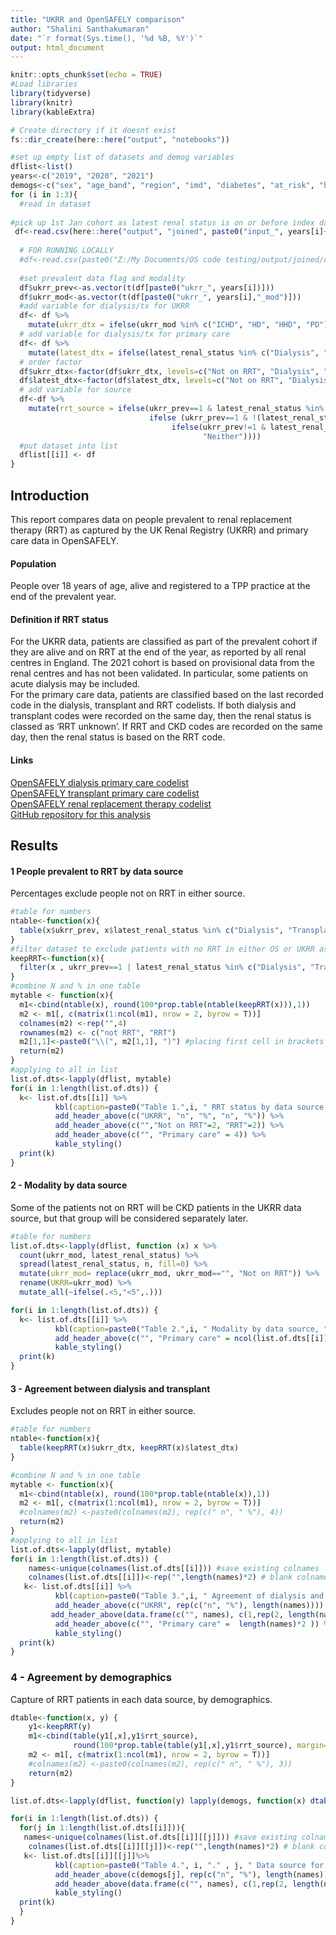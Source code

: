 ```yaml
---
title: "UKRR and OpenSAFELY comparison"
author: "Shalini Santhakumaran"
date: "`r format(Sys.time(), '%d %B, %Y')`"
output: html_document
---
```


```r
knitr::opts_chunk$set(echo = TRUE)
#Load libraries
library(tidyverse)
library(knitr)
library(kableExtra)

# Create directory if it doesnt exist
fs::dir_create(here::here("output", "notebooks"))

#set up empty list of datasets and demog variables
dflist<-list()
years<-c("2019", "2020", "2021")
demogs<-c("sex", "age_band", "region", "imd", "diabetes", "at_risk", "hypertension")
for (i in 1:3){
  #read in dataset
  
#pick up 1st Jan cohort as latest renal status is on or before index date
 df<-read.csv(here::here("output", "joined", paste0("input_", years[i]+1,"-01-01.csv.gz"))) 
  
  # FOR RUNNING LOCALLY
  #df<-read.csv(paste0("Z:/My Documents/OS code testing/output/joined/ckd/input_", years[i],"-12-01.csv.gz"))
  
  #set prevalent data flag and modality
  df$ukrr_prev<-as.vector(t(df[paste0("ukrr_", years[i])]))
  df$ukrr_mod<-as.vector(t(df[paste0("ukrr_", years[i],"_mod")]))
  #add variable for dialysis/tx for UKRR
  df<- df %>%
    mutate(ukrr_dtx = ifelse(ukrr_mod %in% c("ICHD", "HD", "HHD", "PD") , "Dialysis", ifelse(ukrr_mod == "Tx", "Transplant", "Not on RRT")))
  # add variable for dialysis/tx for primary care
  df<- df %>%
    mutate(latest_dtx = ifelse(latest_renal_status %in% c("Dialysis", "Transplant", "RRT_unknown") , latest_renal_status, "Not on RRT"))
  # order factor
  df$ukrr_dtx<-factor(df$ukrr_dtx, levels=c("Not on RRT", "Dialysis", "Transplant"))
  df$latest_dtx<-factor(df$latest_dtx, levels=c("Not on RRT", "Dialysis", "Transplant", "RRT_unknown"))
  # add variable for source
  df<-df %>%
    mutate(rrt_source = ifelse(ukrr_prev==1 & latest_renal_status %in%  c("Dialysis", "Transplant", "RRT_unknown"), "Both",
                               ifelse (ukrr_prev==1 & !(latest_renal_status %in%  c("Dialysis", "Transplant", "RRT_unknown")), "UKRR only",
                                    ifelse(ukrr_prev!=1 & latest_renal_status %in%  c("Dialysis", "Transplant", "RRT_unknown"), "PC only",
                                           "Neither"))))
  #put dataset into list
  dflist[[i]] <- df
}

```

## Introduction
This report compares data on people prevalent to renal replacement therapy (RRT) as captured by the UK Renal Registry (UKRR) and primary care data in OpenSAFELY.  

#### Population
People over 18 years of age, alive and registered to a TPP practice at the end of the prevalent year.

#### Definition if RRT status
For the UKRR data, patients are classified as part of the prevalent cohort if they are alive and on RRT at the end of the year, as reported by all renal centres in England. The 2021 cohort is based on provisional data from the renal centres and has not been validated. In particular, some patients on acute dialysis may be included. <br>
For the primary care data, patients are classified based on the last recorded code in the dialysis, transplant and RRT codelists.  If both dialysis and transplant codes were recorded on the same day, then the renal status is classed as 'RRT unknown'. If RRT and CKD codes are recorded on the same day, then the renal status is based on the RRT code.

#### Links
[OpenSAFELY dialysis primary care codelist](https://www.opencodelists.org/codelist/opensafely/dialysis/2020-07-16/) <br>
[OpenSAFELY transplant primary care codelist](https://www.opencodelists.org/codelist/opensafely/kidney-transplant/2020-07-15/)<br>
[OpenSAFELY renal replacement therapy codelist](https://www.opencodelists.org/codelist/opensafely/renal-replacement-therapy/2020-04-14/)<br>
[GitHub repository for this analysis](https://github.com/opensafely/renal-short-data-report)<br>

## Results

#### 1 People prevalent to RRT by data source
Percentages exclude people not on RRT in either source.
```r
#table for numbers
ntable<-function(x){
  table(x$ukrr_prev, x$latest_renal_status %in% c("Dialysis", "Transplant", "RRT_unknown"))
}
#filter dataset to exclude patients with no RRT in either OS or UKRR as this is what we want to show pct by
keepRRT<-function(x){
  filter(x , ukrr_prev==1 | latest_renal_status %in% c("Dialysis", "Transplant", "RRT_unknown"))
}
#combine N and % in one table
mytable <- function(x){
  m1<-cbind(ntable(x), round(100*prop.table(ntable(keepRRT(x))),1))
  m2 <- m1[, c(matrix(1:ncol(m1), nrow = 2, byrow = T))]  
  colnames(m2) <-rep("",4)
  rownames(m2) <- c("not RRT", "RRT")
  m2[1,1]<-paste0("\\(", m2[1,1], ")") #placing first cell in brackets as not really interested in these
  return(m2)
}
#applying to all in list
list.of.dts<-lapply(dflist, mytable)
for(i in 1:length(list.of.dts)) {
  k<- list.of.dts[[i]] %>%
          kbl(caption=paste0("Table 1.",i, " RRT status by data source, ",  years[i]), booktabs=TRUE) %>%
          add_header_above(c("UKRR", "n", "%", "n", "%")) %>%
          add_header_above(c("","Not on RRT"=2, "RRT"=2)) %>%
          add_header_above(c("", "Primary care" = 4)) %>%
          kable_styling()
  print(k)
}

```

#### 2 - Modality by data source
Some of the patients not on RRT will be CKD patients in the UKRR data source, but that group will be considered separately later.
```r
#table for numbers
list.of.dts<-lapply(dflist, function (x) x %>%
  count(ukrr_mod, latest_renal_status) %>%
  spread(latest_renal_status, n, fill=0) %>%
  mutate(ukrr_mod= replace(ukrr_mod, ukrr_mod=="", "Not on RRT")) %>%
  rename(UKRR=ukrr_mod) %>%
  mutate_all(~ifelse(.<5,"<5",.)))

for(i in 1:length(list.of.dts)) {
  k<- list.of.dts[[i]] %>%
          kbl(caption=paste0("Table 2.",i, " Modality by data source, ",  years[i]), booktabs=TRUE) %>%
          add_header_above(c("", "Primary care" = ncol(list.of.dts[[i]]) - 1)) %>%
          kable_styling()
  print(k)
}
```

#### 3 - Agreement between dialysis and transplant
Excludes people not on RRT in either source.
```r
#table for numbers
ntable<-function(x){
  table(keepRRT(x)$ukrr_dtx, keepRRT(x)$latest_dtx)
}

#combine N and % in one table
mytable <- function(x){
  m1<-cbind(ntable(x), round(100*prop.table(ntable(x)),1))
  m2 <- m1[, c(matrix(1:ncol(m1), nrow = 2, byrow = T))]  
  #colnames(m2) <-paste0(colnames(m2), rep(c(" n", " %"), 4))
  return(m2)
}
#applying to all in list
list.of.dts<-lapply(dflist, mytable)
for(i in 1:length(list.of.dts)) {
    names<-unique(colnames(list.of.dts[[i]])) #save existing colnames
    colnames(list.of.dts[[i]])<-rep("",length(names)*2) # blank colnames
   k<- list.of.dts[[i]] %>%
          kbl(caption=paste0("Table 3.",i, " Agreement of dialysis and transplant between data sources, ",  years[i]), booktabs=TRUE) %>% 
          add_header_above(c("UKRR", rep(c("n", "%"), length(names)))) %>% 
         add_header_above(data.frame(c("", names), c(1,rep(2, length(names))))) %>%  #setting colnames as a dataframe 
          add_header_above(c("", "Primary care" =  length(names)*2 )) %>%
          kable_styling()
  print(k)
}

```

### 4 - Agreement by demographics
Capture of RRT patients in each data source, by demographics.

```r
dtable<-function(x, y) {
    y1<-keepRRT(y)
    m1<-cbind(table(y1[,x],y1$rrt_source),
              round(100*prop.table(table(y1[,x],y1$rrt_source), margin=1),1))
    m2 <- m1[, c(matrix(1:ncol(m1), nrow = 2, byrow = T))]  
    #colnames(m2) <-paste0(colnames(m2), rep(c(" n", " %"), 3))
    return(m2)
}

list.of.dts<-lapply(dflist, function(y) lapply(demogs, function(x) dtable(x, y)))

for(i in 1:length(list.of.dts)) {
  for(j in 1:length(list.of.dts[[i]])){
   names<-unique(colnames(list.of.dts[[i]][[j]])) #save existing colnames
    colnames(list.of.dts[[i]][[j]])<-rep("",length(names)*2) # blank colnames
   k<- list.of.dts[[i]][[j]]%>%
          kbl(caption=paste0("Table 4.", i, "." , j, " Data source for RRT patients, by ", demogs[j], ", ", years[i] ), booktabs=TRUE) %>% 
          add_header_above(c(demogs[j], rep(c("n", "%"), length(names)))) %>%
          add_header_above(data.frame(c("", names), c(1,rep(2, length(names))))) %>%  #setting colnames as a dataframe 
          kable_styling()
  print(k)     
  }
}

```
